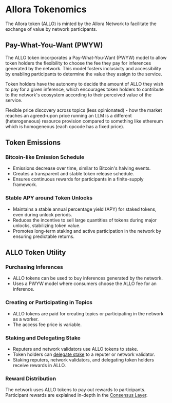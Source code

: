 # Allora Tokenomics

The Allora token (ALLO) is minted by the Allora Network to facilitate the exchange of value by network participants.

## Pay-What-You-Want (PWYW)

The ALLO token incorporates a Pay-What-You-Want (PWYW) model to allow token holders the flexibility to choose the fee they pay for inferences generated by the network. This model fosters inclusivity and accessibility by enabling participants to determine the value they assign to the service.

Token holders have the autonomy to decide the amount of ALLO they wish to pay for a given inference, which encourages token holders to contribute to the network's ecosystem according to their perceived value of the service.

Flexible price discovery across topics (less opinionated) - how the market reaches an agreed-upon price 
running an LLM is a different (heterogeneous) resource provision compared to something like ethereum which is homogeneous (each opcode has a fixed price). 
## Token Emissions

### Bitcoin-like Emission Schedule

- Emissions decrease over time, similar to Bitcoin's halving events.
- Creates a transparent and stable token release schedule.
- Ensures continuous rewards for participants in a finite-supply framework.

### Stable APY around Token Unlocks

- Maintains a stable annual percentage yield (APY) for staked tokens, even during unlock periods.
- Reduces the incentive to sell large quantities of tokens during major unlocks, stabilizing token value.
- Promotes long-term staking and active participation in the network by ensuring predictable returns.

## ALLO Token Utility

### Purchasing Inferences

- ALLO tokens can be used to buy inferences generated by the network.
- Uses a PWYW model where consumers choose the ALLO fee for an inference.

### Creating or Participating in Topics

- ALLO tokens are paid for creating topics or participating in the network as a worker.
- The access fee price is variable.

### Staking and Delegating Stake

- Reputers and network validators use ALLO tokens to stake.
- Token holders can [delegate stake](/home/key-terms#delegated-stake) to a reputer or network validator.
- Staking reputers, network validators, and delegating token holders receive rewards in ALLO.

### Reward Distribution

The network uses ALLO tokens to pay out rewards to participants. Participant rewards are explained in-depth in the [Consensus Layer](/home/layers/consensus).